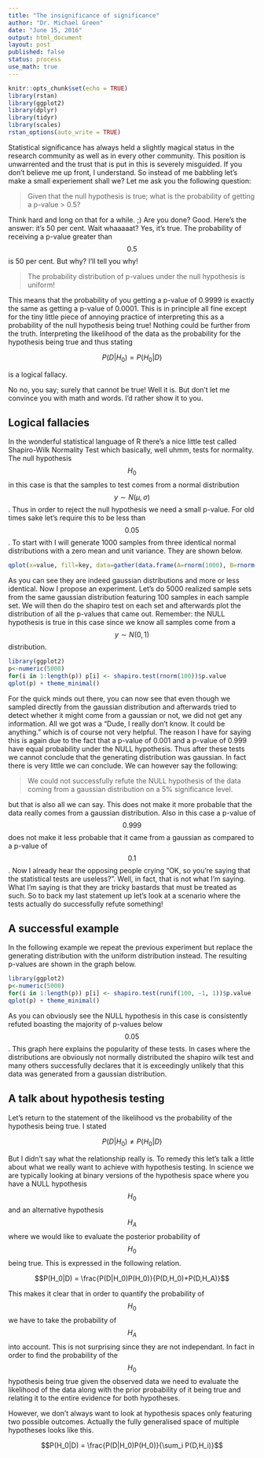 ```yaml
---
title: "The insignificance of significance"
author: "Dr. Michael Green"
date: "June 15, 2016"
output: html_document
layout: post
published: false
status: process
use_math: true
---
```



```r
knitr::opts_chunk$set(echo = TRUE)
library(rstan)
library(ggplot2)
library(dplyr)
library(tidyr)
library(scales)
rstan_options(auto_write = TRUE)
```

Statistical significance has always held a slightly magical status in the research community as well as in every other community. This position is unwarrented and the trust that is put in this is severely misguided. If you don't believe me up front, I understand. So instead of me babbling let's make a small experiement shall we? Let me ask you the following question:

> Given that the null hypothesis is true; what is the probability of getting a p-value > 0.5?

Think hard and long on that for a while. ;) Are you done? Good. Here's the answer: it's 50 per cent. Wait whaaaaat? Yes, it's true. The probability of receiving a p-value greater than $$0.5$$ is 50 per cent. But why? I'll tell you why!

> The probability distribution of p-values under the null hypothesis is uniform!

This means that the probability of you getting a p-value of 0.9999 is exactly the same as getting a p-value of 0.0001. This is in principle all fine except for the tiny little piece of annoying practice of interpreting this as a probability of the null hypothesis being true! Nothing could be further from the truth. Interpreting the likelihood of the data as the probability for the hypothesis being true and thus stating

$$P(D|H_0) = P(H_0|D)$$

is a logical fallacy. 

No no, you say; surely that cannot be true! Well it is. But don't let me convince you with math and words. I'd rather show it to you.

## Logical fallacies

In the wonderful statistical language of R there's a nice little test called Shapiro-Wilk Normality Test which basically, well uhmm, tests for normality. The null hypothesis $$H_0$$ in this case is that the samples to test comes from a normal distribution $$y\sim N(\mu, \sigma)$$. Thus in order to reject the null hypothesis we need a small p-value. For old times sake let's require this to be less than $$0.05$$. To start with I will generate 1000 samples from three identical normal distributions with a zero mean and unit variance. They are shown below.

```r
qplot(x=value, fill=key, data=gather(data.frame(A=rnorm(1000), B=rnorm(1000), C=rnorm(1000))), geom="density", alpha=0.7) + theme_minimal() + scale_fill_brewer(type="qual") + xlim(c(-4.5, 4.5)) + xlab("y") + ylab("Density")
```

As you can see they are indeed gaussian distributions and more or less identical. Now I propose an experiment. Let's do 5000 realized sample sets from the same gaussian distribution featuring 100 samples in each sample set. We will then do the shapiro test on each set and afterwards plot the distribution of all the p-values that came out. Remember: the NULL hypothesis is true in this case since we know all samples come from a $$y\sim N(0, 1)$$ distribution.

```r
library(ggplot2)
p<-numeric(5000)
for(i in 1:length(p)) p[i] <- shapiro.test(rnorm(100))$p.value
qplot(p) + theme_minimal()
```

For the quick minds out there, you can now see that even though we sampled directly from the gaussian distribution and afterwards tried to detect whether it might come from a gaussian or not, we did not get any information. All we got was a "Dude, I really don't know. It could be anything." which is of course not very helpful. The reason I have for saying this is again due to the fact that a p-value of 0.001 and a p-value of 0.999 have equal probability under the NULL hypothesis. Thus after these tests we cannot conclude that the generating distribution was gaussian. In fact there is very little we can conclude. We can however say the following:

> We could not successfully refute the NULL hypothesis of the data coming from a gaussian distribution on a 5% significance level.

but that is also all we can say. This does not make it more probable that the data really comes from a gaussian distribution. Also in this case a p-value of $$0.999$$ does not make it less probable that it came from a gaussian as compared to a p-value of $$0.1$$. Now I already hear the opposing people crying "OK, so you're saying that the statistical tests are useless?". Well, in fact, that is not what I'm saying. What I'm saying is that they are tricky bastards that must be treated as such. So to back my last statement up let's look at a scenario where the tests actually do successfully refute something!

## A successful example

In the following example we repeat the previous experiment but replace the generating distribution with the uniform distribution instead. The resulting p-values are shown in the graph below.

```r
library(ggplot2)
p<-numeric(5000)
for(i in 1:length(p)) p[i] <- shapiro.test(runif(100, -1, 1))$p.value
qplot(p) + theme_minimal()
```

As you can obviously see the NULL hypothesis in this case is consistently refuted boasting the majority of p-values below $$0.05$$. This graph here explains the popularity of these tests. In cases where the distributions are obviously not normally distributed the shapiro wilk test and many others successfully declares that it is exceedingly unlikely that this data was generated from a gaussian distribution.

## A talk about hypothesis testing

Let's return to the statement of the likelihood vs the probability of the hypothesis being true. I stated

$$P(D|H_0) \neq P(H_0|D)$$

But I didn't say what the relationship really is. To remedy this let's talk a little about what we really want to achieve with hypothesis testing. In science we are typically looking at binary versions of the hypothesis space where you have a NULL hypothesis $$H_0$$ and an alternative hypothesis $$H_A$$ where we would like to evaluate the posterior probability of $$H_0$$ being true. This is expressed in the following relation.

$$P(H_0|D) = \frac{P(D|H_0)P(H_0)}{P(D,H_0)+P(D,H_A)}$$

This makes it clear that in order to quantify the probability of $$H_0$$ we have to take the probability of $$H_A$$ into account. This is not surprising since they are not independant. In fact in order to find the probability of the $$H_0$$ hypothesis being true given the observed data we need to evaluate the likelihood of the data along with the prior probability of it being true and relating it to the entire evidence for both hypotheses.

However, we don't always want to look at hypothesis spaces only featuring two possible outcomes. Actually the fully generalised space of multiple hypotheses looks like this.

$$P(H_0|D) = \frac{P(D|H_0)P(H_0)}{\sum_i P(D,H_i)}$$

